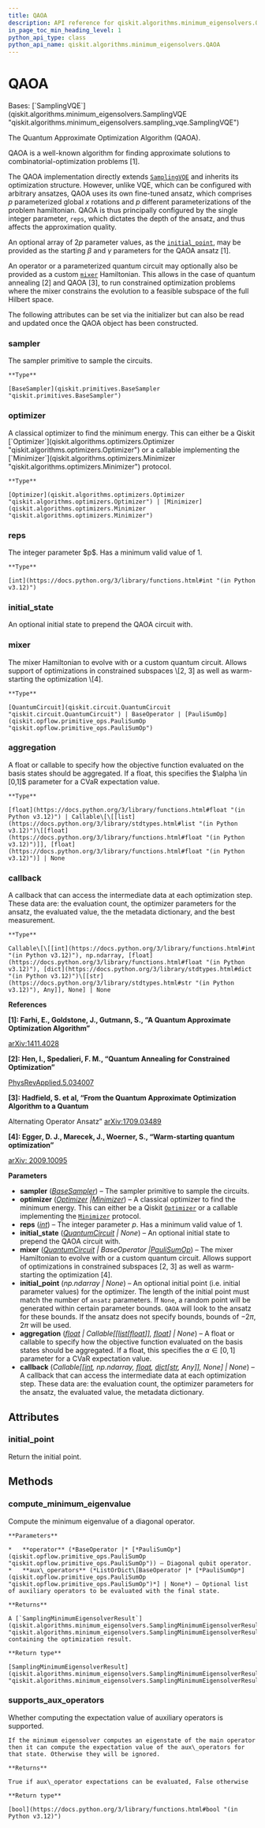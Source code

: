 ```yaml
---
title: QAOA
description: API reference for qiskit.algorithms.minimum_eigensolvers.QAOA
in_page_toc_min_heading_level: 1
python_api_type: class
python_api_name: qiskit.algorithms.minimum_eigensolvers.QAOA
---
```


# QAOA

<Class id="qiskit.algorithms.minimum_eigensolvers.QAOA" isDedicatedPage={true} github="https://github.com/qiskit/qiskit/tree/stable/0.45/qiskit/algorithms/minimum_eigensolvers/qaoa.py" signature="qiskit.algorithms.minimum_eigensolvers.QAOA(sampler, optimizer, *, reps=1, initial_state=None, mixer=None, initial_point=None, aggregation=None, callback=None)" modifiers="class">
  Bases: [`SamplingVQE`](qiskit.algorithms.minimum_eigensolvers.SamplingVQE "qiskit.algorithms.minimum_eigensolvers.sampling_vqe.SamplingVQE")

  The Quantum Approximate Optimization Algorithm (QAOA).

  QAOA is a well-known algorithm for finding approximate solutions to combinatorial-optimization problems \[1].

  The QAOA implementation directly extends [`SamplingVQE`](qiskit.algorithms.minimum_eigensolvers.SamplingVQE "qiskit.algorithms.minimum_eigensolvers.SamplingVQE") and inherits its optimization structure. However, unlike VQE, which can be configured with arbitrary ansatzes, QAOA uses its own fine-tuned ansatz, which comprises $p$ parameterized global $x$ rotations and $p$ different parameterizations of the problem hamiltonian. QAOA is thus principally configured by the single integer parameter, `reps`, which dictates the depth of the ansatz, and thus affects the approximation quality.

  An optional array of $2p$ parameter values, as the [`initial_point`](#qiskit.algorithms.minimum_eigensolvers.QAOA.initial_point "qiskit.algorithms.minimum_eigensolvers.QAOA.initial_point"), may be provided as the starting $\beta$ and $\gamma$ parameters for the QAOA ansatz \[1].

  An operator or a parameterized quantum circuit may optionally also be provided as a custom [`mixer`](#qiskit.algorithms.minimum_eigensolvers.QAOA.mixer "qiskit.algorithms.minimum_eigensolvers.QAOA.mixer") Hamiltonian. This allows in the case of quantum annealing \[2] and QAOA \[3], to run constrained optimization problems where the mixer constrains the evolution to a feasible subspace of the full Hilbert space.

  The following attributes can be set via the initializer but can also be read and updated once the QAOA object has been constructed.

  ### sampler

  <Attribute id="qiskit.algorithms.minimum_eigensolvers.QAOA.sampler">
    The sampler primitive to sample the circuits.

    **Type**

    [BaseSampler](qiskit.primitives.BaseSampler "qiskit.primitives.BaseSampler")
  </Attribute>

  ### optimizer

  <Attribute id="qiskit.algorithms.minimum_eigensolvers.QAOA.optimizer">
    A classical optimizer to find the minimum energy. This can either be a Qiskit [`Optimizer`](qiskit.algorithms.optimizers.Optimizer "qiskit.algorithms.optimizers.Optimizer") or a callable implementing the [`Minimizer`](qiskit.algorithms.optimizers.Minimizer "qiskit.algorithms.optimizers.Minimizer") protocol.

    **Type**

    [Optimizer](qiskit.algorithms.optimizers.Optimizer "qiskit.algorithms.optimizers.Optimizer") | [Minimizer](qiskit.algorithms.optimizers.Minimizer "qiskit.algorithms.optimizers.Minimizer")
  </Attribute>

  ### reps

  <Attribute id="qiskit.algorithms.minimum_eigensolvers.QAOA.reps">
    The integer parameter $p$. Has a minimum valid value of 1.

    **Type**

    [int](https://docs.python.org/3/library/functions.html#int "(in Python v3.12)")
  </Attribute>

  ### initial\_state

  <Attribute id="qiskit.algorithms.minimum_eigensolvers.QAOA.initial_state">
    An optional initial state to prepend the QAOA circuit with.
  </Attribute>

  ### mixer

  <Attribute id="qiskit.algorithms.minimum_eigensolvers.QAOA.mixer">
    The mixer Hamiltonian to evolve with or a custom quantum circuit. Allows support of optimizations in constrained subspaces \[2, 3] as well as warm-starting the optimization \[4].

    **Type**

    [QuantumCircuit](qiskit.circuit.QuantumCircuit "qiskit.circuit.QuantumCircuit") | BaseOperator | [PauliSumOp](qiskit.opflow.primitive_ops.PauliSumOp "qiskit.opflow.primitive_ops.PauliSumOp")
  </Attribute>

  ### aggregation

  <Attribute id="qiskit.algorithms.minimum_eigensolvers.QAOA.aggregation">
    A float or callable to specify how the objective function evaluated on the basis states should be aggregated. If a float, this specifies the $\alpha \in [0,1]$ parameter for a CVaR expectation value.

    **Type**

    [float](https://docs.python.org/3/library/functions.html#float "(in Python v3.12)") | Callable\[\[[list](https://docs.python.org/3/library/stdtypes.html#list "(in Python v3.12)")\[[float](https://docs.python.org/3/library/functions.html#float "(in Python v3.12)")]], [float](https://docs.python.org/3/library/functions.html#float "(in Python v3.12)")] | None
  </Attribute>

  ### callback

  <Attribute id="qiskit.algorithms.minimum_eigensolvers.QAOA.callback">
    A callback that can access the intermediate data at each optimization step. These data are: the evaluation count, the optimizer parameters for the ansatz, the evaluated value, the the metadata dictionary, and the best measurement.

    **Type**

    Callable\[\[[int](https://docs.python.org/3/library/functions.html#int "(in Python v3.12)"), np.ndarray, [float](https://docs.python.org/3/library/functions.html#float "(in Python v3.12)"), [dict](https://docs.python.org/3/library/stdtypes.html#dict "(in Python v3.12)")\[[str](https://docs.python.org/3/library/stdtypes.html#str "(in Python v3.12)"), Any]], None] | None
  </Attribute>

  **References**

  **\[1]: Farhi, E., Goldstone, J., Gutmann, S., “A Quantum Approximate Optimization Algorithm”**

  [arXiv:1411.4028](https://arxiv.org/abs/1411.4028)

  **\[2]: Hen, I., Spedalieri, F. M., “Quantum Annealing for Constrained Optimization”**

  [PhysRevApplied.5.034007](https://doi.org/10.1103/PhysRevApplied.5.034007)

  **\[3]: Hadfield, S. et al, “From the Quantum Approximate Optimization Algorithm to a Quantum**

  Alternating Operator Ansatz” [arXiv:1709.03489](https://arxiv.org/abs/1709.03489)

  **\[4]: Egger, D. J., Marecek, J., Woerner, S., “Warm-starting quantum optimization”**

  [arXiv: 2009.10095](https://arxiv.org/abs/2009.10095)

  **Parameters**

  *   **sampler** ([*BaseSampler*](qiskit.primitives.BaseSampler "qiskit.primitives.BaseSampler")) – The sampler primitive to sample the circuits.
  *   **optimizer** ([*Optimizer*](qiskit.algorithms.optimizers.Optimizer "qiskit.algorithms.optimizers.Optimizer")  *|*[*Minimizer*](qiskit.algorithms.optimizers.Minimizer "qiskit.algorithms.optimizers.Minimizer")) – A classical optimizer to find the minimum energy. This can either be a Qiskit [`Optimizer`](qiskit.algorithms.optimizers.Optimizer "qiskit.algorithms.optimizers.Optimizer") or a callable implementing the [`Minimizer`](qiskit.algorithms.optimizers.Minimizer "qiskit.algorithms.optimizers.Minimizer") protocol.
  *   **reps** ([*int*](https://docs.python.org/3/library/functions.html#int "(in Python v3.12)")) – The integer parameter $p$. Has a minimum valid value of 1.
  *   **initial\_state** ([*QuantumCircuit*](qiskit.circuit.QuantumCircuit "qiskit.circuit.QuantumCircuit") *| None*) – An optional initial state to prepend the QAOA circuit with.
  *   **mixer** ([*QuantumCircuit*](qiskit.circuit.QuantumCircuit "qiskit.circuit.QuantumCircuit")  *| BaseOperator |*[*PauliSumOp*](qiskit.opflow.primitive_ops.PauliSumOp "qiskit.opflow.primitive_ops.PauliSumOp")) – The mixer Hamiltonian to evolve with or a custom quantum circuit. Allows support of optimizations in constrained subspaces \[2, 3] as well as warm-starting the optimization \[4].
  *   **initial\_point** (*np.ndarray | None*) – An optional initial point (i.e. initial parameter values) for the optimizer. The length of the initial point must match the number of `ansatz` parameters. If `None`, a random point will be generated within certain parameter bounds. `QAOA` will look to the ansatz for these bounds. If the ansatz does not specify bounds, bounds of $-2\pi$, $2\pi$ will be used.
  *   **aggregation** ([*float*](https://docs.python.org/3/library/functions.html#float "(in Python v3.12)") *| Callable\[\[*[*list*](https://docs.python.org/3/library/stdtypes.html#list "(in Python v3.12)")*\[*[*float*](https://docs.python.org/3/library/functions.html#float "(in Python v3.12)")*]],* [*float*](https://docs.python.org/3/library/functions.html#float "(in Python v3.12)")*] | None*) – A float or callable to specify how the objective function evaluated on the basis states should be aggregated. If a float, this specifies the $\alpha \in [0,1]$ parameter for a CVaR expectation value.
  *   **callback** (*Callable\[\[*[*int*](https://docs.python.org/3/library/functions.html#int "(in Python v3.12)")*, np.ndarray,* [*float*](https://docs.python.org/3/library/functions.html#float "(in Python v3.12)")*,* [*dict*](https://docs.python.org/3/library/stdtypes.html#dict "(in Python v3.12)")*\[*[*str*](https://docs.python.org/3/library/stdtypes.html#str "(in Python v3.12)")*, Any]], None] | None*) – A callback that can access the intermediate data at each optimization step. These data are: the evaluation count, the optimizer parameters for the ansatz, the evaluated value, the metadata dictionary.

  ## Attributes

  ### initial\_point

  <Attribute id="qiskit.algorithms.minimum_eigensolvers.QAOA.initial_point">
    Return the initial point.
  </Attribute>

  ## Methods

  ### compute\_minimum\_eigenvalue

  <Function id="qiskit.algorithms.minimum_eigensolvers.QAOA.compute_minimum_eigenvalue" signature="compute_minimum_eigenvalue(operator, aux_operators=None)">
    Compute the minimum eigenvalue of a diagonal operator.

    **Parameters**

    *   **operator** (*BaseOperator |* [*PauliSumOp*](qiskit.opflow.primitive_ops.PauliSumOp "qiskit.opflow.primitive_ops.PauliSumOp")) – Diagonal qubit operator.
    *   **aux\_operators** (*ListOrDict\[BaseOperator |* [*PauliSumOp*](qiskit.opflow.primitive_ops.PauliSumOp "qiskit.opflow.primitive_ops.PauliSumOp")*] | None*) – Optional list of auxiliary operators to be evaluated with the final state.

    **Returns**

    A [`SamplingMinimumEigensolverResult`](qiskit.algorithms.minimum_eigensolvers.SamplingMinimumEigensolverResult "qiskit.algorithms.minimum_eigensolvers.SamplingMinimumEigensolverResult") containing the optimization result.

    **Return type**

    [SamplingMinimumEigensolverResult](qiskit.algorithms.minimum_eigensolvers.SamplingMinimumEigensolverResult "qiskit.algorithms.minimum_eigensolvers.SamplingMinimumEigensolverResult")
  </Function>

  ### supports\_aux\_operators

  <Function id="qiskit.algorithms.minimum_eigensolvers.QAOA.supports_aux_operators" signature="supports_aux_operators()" modifiers="classmethod">
    Whether computing the expectation value of auxiliary operators is supported.

    If the minimum eigensolver computes an eigenstate of the main operator then it can compute the expectation value of the aux\_operators for that state. Otherwise they will be ignored.

    **Returns**

    True if aux\_operator expectations can be evaluated, False otherwise

    **Return type**

    [bool](https://docs.python.org/3/library/functions.html#bool "(in Python v3.12)")
  </Function>
</Class>

